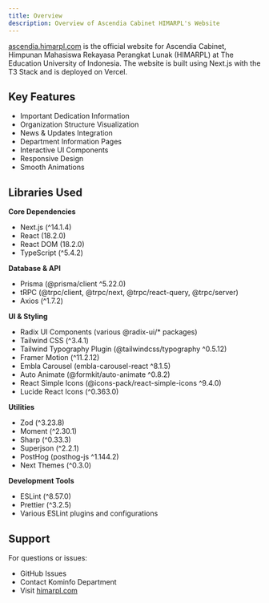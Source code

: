 ```yaml
---
title: Overview
description: Overview of Ascendia Cabinet HIMARPL's Website
---
```


[ascendia.himarpl.com](https://ascendia.himarpl.com) is the official website for Ascendia Cabinet, Himpunan Mahasiswa Rekayasa Perangkat Lunak (HIMARPL) at The Education University of Indonesia. The website is built using Next.js with the T3 Stack and is deployed on Vercel.

## Key Features

- Important Dedication Information
- Organization Structure Visualization
- News & Updates Integration
- Department Information Pages
- Interactive UI Components
- Responsive Design
- Smooth Animations

## Libraries Used

**Core Dependencies**
  - Next.js (^14.1.4)
  - React (18.2.0)
  - React DOM (18.2.0)
  - TypeScript (^5.4.2)

**Database & API**
  - Prisma (@prisma/client ^5.22.0)
  - tRPC (@trpc/client, @trpc/next, @trpc/react-query, @trpc/server)
  - Axios (^1.7.2)

**UI & Styling**
  - Radix UI Components (various @radix-ui/* packages)
  - Tailwind CSS (^3.4.1)
  - Tailwind Typography Plugin (@tailwindcss/typography ^0.5.12)
  - Framer Motion (^11.2.12)
  - Embla Carousel (embla-carousel-react ^8.1.5)
  - Auto Animate (@formkit/auto-animate ^0.8.2)
  - React Simple Icons (@icons-pack/react-simple-icons ^9.4.0)
  - Lucide React Icons (^0.363.0)

**Utilities**
  - Zod (^3.23.8)
  - Moment (^2.30.1)
  - Sharp (^0.33.3)
  - Superjson (^2.2.1)
  - PostHog (posthog-js ^1.144.2)
  - Next Themes (^0.3.0)

**Development Tools**
  - ESLint (^8.57.0)
  - Prettier (^3.2.5)
  - Various ESLint plugins and configurations

## Support

For questions or issues:

- GitHub Issues
- Contact Kominfo Department
- Visit [himarpl.com](https://www.himarpl.com)
